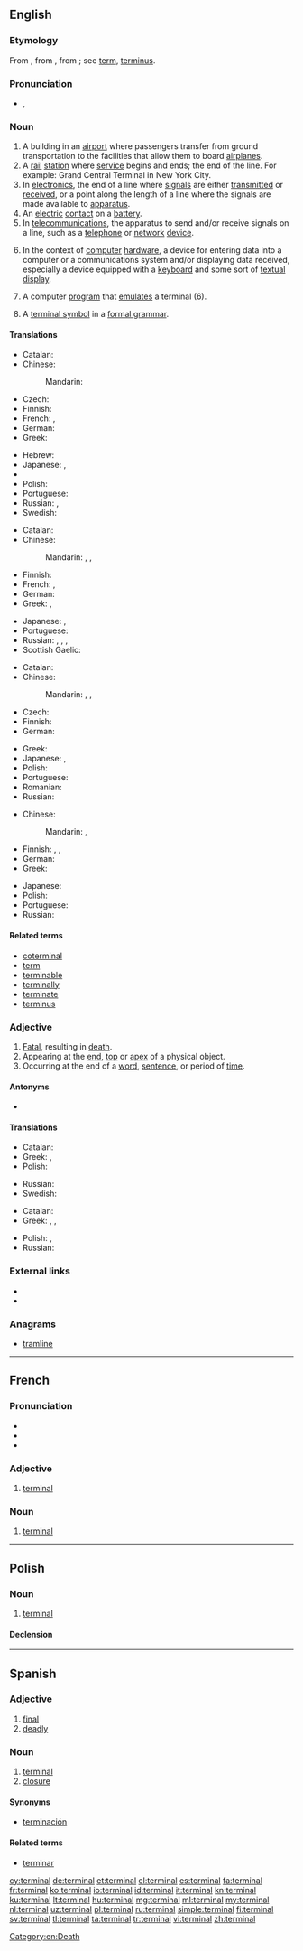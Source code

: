 ==English==
{{wikipedia|dab=terminal}}

===Etymology===
From {{etyl|fr|en}} {{term|terminal|lang=fr}}, from {{etyl|LL.|en}} {{term|terminalis||pertaining to a boundary or to the end, terminal, final}}, from {{etyl|la|en}} {{term|terminus||a bound, boundary, limit, end|lang=la}}; see [[term]], [[terminus]].

===Pronunciation===
* {{a|US}} {{IPA|/ˈtɚmɪnəl/}}, {{X-SAMPA|/"t@`mIn@l/}}

===Noun===
{{en-noun}}

# A building in an [[airport]] where passengers transfer from ground transportation to the facilities that allow them to board [[airplanes]].
# A [[rail]] [[station]] where [[service]] begins and ends; the end of the line. For example: Grand Central Terminal in New York City.
# In [[electronics]], the end of a line where [[signal]]s are either [[transmit]]ted or [[receive]]d, or a point along the length of a line where the signals are made available to [[apparatus]].
# An [[electric]] [[contact]] on a [[battery]].
# In [[telecommunications]], the apparatus to send and/or receive signals on a line, such as a [[telephone]] or [[network]] [[device]].
# {{context|computing|lang=en}} In the context of [[computer]] [[hardware]], a device for entering data into a computer or a communications system and/or displaying data received, especially a device equipped with a [[keyboard]] and some sort of [[textual]] [[display]].
# {{context|computing|lang=en}} A computer [[program]] that [[emulate]]s a terminal (6).
# {{context|computing theory|lang=en}} A [[terminal symbol]] in a [[formal grammar]].

====Translations====
{{trans-top|airport building}}
* Catalan: {{t|ca|terminal}}
* Chinese:
*: Mandarin: {{t|cmn|航站|tr=hángzhàn|sc=Hani}}
* Czech: {{t-|cs|terminál|m}}
* Finnish: {{t+|fi|terminaali}}
* French: {{t+|fr|terminal|m}}, {{t+|fr|aérogare|f}}
* German: {{t-|de|Terminal|m|n}}
* Greek: {{t-|el|τερματικός σταθμός|m|tr=termatikós stathmós}}
{{trans-mid}}
* Hebrew: {{t-|he|בית נתיבות|tr=beit niteevot}}
* Japanese: {{t+|ja|ターミナル|tr=tāminaru|sc=Jpan}}, {{t-|ja|エアターミナル|tr=eatāminaru|sc=Jpan}}
* {{trreq|no}}
* Polish: {{t+|pl|terminal|m}}
* Portuguese: {{t-|pt|terminal|m}}
* Russian: {{t+|ru|аэровокзал|m|tr=aerovokzál}}, {{t+|ru|терминал|m|tr=terminál}}
* Swedish: {{t+|sv|terminal|c}}
{{trans-bottom}}

{{trans-top|railway station}}
* Catalan: {{t|ca|terminal}}
* Chinese:
*: Mandarin: {{t|cmn|總站|sc=Hani}}, {{t|cmn|总站|tr=zǒngzhàn|sc=Hani}}, {{t|cmn|站|tr=zhàn|sc=Hani}}
* Finnish: {{t|fi|pääteasema}}
* French: {{t+|fr|gare|f}}, {{t+|fr|station|f}}
* German: {{t+|de|Bahnhof|m}}
* Greek: {{t+|el|σταθμός|m|tr=stathmós|sc=Grek}}, {{t-|el|σιδηροδρομικός σταθμός|m|tr=sidiromdromikós stathmós|sc=Grek}}
{{trans-mid}}
* Japanese: {{t+|ja|駅|tr=えき, eki|sc=Jpan}}, {{t-|ja|終着駅|tr=しゅうちゃくえき, shūchakueki|sc=Jpan}}
* Portuguese: {{t-|pt|terminal|m}}
* Russian: {{t+|ru|вокзал|m|tr=vokzál|sc=Cyrl}}, {{t+|ru|терминал|m|tr=terminál|sc=Cyrl}}, {{t+|ru|станция|f|tr=stáncija|sc=Cyrl}}, {{t-|ru|конечная станция|f|tr=konéčnaja stáncija|sc=Cyrl}}
* Scottish Gaelic: {{t-|gd|ceann-rèile|m}}
{{trans-bottom}}

{{trans-top|device for entering data into a computer}}
* Catalan: {{t|ca|terminal}}
* Chinese:
*: Mandarin: {{t|cmn|終端機|sc=Hani}}, {{t|cmn|终端机|tr=zhōngduānjī|sc=Hani}}, {{t|cmn|末端|tr=mòduān|sc=Hani}}
* Czech: {{t-|cs|terminál|m}}
* Finnish: {{t|fi|pääte}}
* German: {{t-|de|Terminal|m|n}}
{{trans-mid}}
* Greek: {{t+|el|τερματικό|n|tr=termatikó}}
* Japanese: {{t-|ja|端末|tr=たんまつ, tanmatsu|sc=Jpan}}, {{t+|ja|ターミナル|tr=tāminaru|sc=Jpan}}
* Polish: {{t+|pl|terminal|m}}
* Portuguese: {{t-|pt|terminal|m}}
* Romanian: {{t-|ro|terminal|n}}
* Russian: {{t+|ru|терминал|m|tr=terminál}}
{{trans-bottom}}

{{trans-top|computer program that emulates a terminal}}
* Chinese:
*: Mandarin: {{t|cmn|終端|sc=Hani}}, {{t|cmn|终端|tr=zhōngduān|sc=Hani}}
* Finnish: {{t+|fi|terminaali}}, {{t-|fi|terminaaliemulaattori}}, {{t-|fi|pääte-emulaattori}}
* German: {{t-|de|Terminal|m|n}}
* Greek: {{t+|el|τερματικό|n|tr=termatikó}}
{{trans-mid}}
* Japanese: {{t+|ja|ターミナル|tr=tāminaru|sc=Jpan}}
* Polish: {{t+|pl|terminal|m}}
* Portuguese: {{t-|pt|terminal|m}}
* Russian: {{t+|ru|терминал|m|tr=terminál}}
{{trans-bottom}}

====Related terms====
* [[coterminal]]
* [[term]]
* [[terminable]]
* [[terminally]]
* [[terminate]]
* [[terminus]]

===Adjective===
{{en-adj|-}}

# [[fatal|Fatal]], resulting in [[death]].
# Appearing at the [[end]], [[top]] or [[apex]] of a physical object.
# Occurring at the end of a [[word]], [[sentence]], or period of [[time]].

====Antonyms====
* {{l|en|non-terminal}}

====Translations====
{{trans-top|fatal, resulting in death}}
* Catalan: {{t|ca|terminal}}
* Greek: {{t-|el|καταληκτική ασθένεια|f|tr=kataliktikí asthéneia}}, {{t-|el|μοιραία ασθένεια|f|tr=moiraía asthéneia}}
* Polish: {{t+|pl|śmiertelny|m}}
{{trans-mid}}
* Russian: {{t+|ru|смертельный|tr=smertélʹnyj|sc=Cyrl}}
* Swedish: {{t-|sv|dödlig}}
{{trans-bottom}}

{{trans-top|appearing at the end}}
* Catalan: {{t|ca|terminal}}
* Greek: {{t+|el|τελικός|m|tr=telikós}}, {{t+|el|ληκτικός|m|tr=liktikós}}, {{t+|el|έσχατος|m|tr=éschatos|sc=Grek}}
{{trans-mid}}
* Polish: {{t|pl|końcowy|m}}, {{t|pl|graniczny|m}}
* Russian: {{t+|ru|конечный|tr=konéčnyj|sc=Cyrl}}
{{trans-bottom}}

===External links===
* {{R:Webster 1913}}
* {{R:Century 1911}}

===Anagrams===
* [[tramline#English|tramline]]

[[Category:en:Death]]

----

==French==

===Pronunciation===
* {{IPA|/tɛʁ.mi.nal/|lang=fr}}
* {{audio|Fr-Paris--terminal.ogg|Audio (Paris)}}
* {{homophones|terminale|terminales|lang=fr}}

===Adjective===
{{fr-adj-al|termin}}

# [[#English|terminal]]

===Noun===
{{fr-noun|m|pl=terminaux}}

# [[#English|terminal]]

----

==Polish==

===Noun===
{{head|pl|noun|g=m}}

# [[#English|terminal]]

====Declension====
{{pl-decl-noun
|terminal|terminale
|terminalu <br />(terminala)|terminali<br />/terminalów
|terminalowi|terminalom
|terminal|terminale
|terminalem|terminalami
|terminalu|terminalach
|terminalu|terminale
}}

----

==Spanish==

===Adjective===
{{es-adj|pl=terminales}}

# [[final]]
# [[deadly]]

===Noun===
{{es-noun|m|es}}

# [[terminal#English|terminal]]
# [[closure]]

====Synonyms====
* {{sense|closure}} [[terminación]]

====Related terms====
* [[terminar]]

[[cy:terminal]]
[[de:terminal]]
[[et:terminal]]
[[el:terminal]]
[[es:terminal]]
[[fa:terminal]]
[[fr:terminal]]
[[ko:terminal]]
[[io:terminal]]
[[id:terminal]]
[[it:terminal]]
[[kn:terminal]]
[[ku:terminal]]
[[lt:terminal]]
[[hu:terminal]]
[[mg:terminal]]
[[ml:terminal]]
[[my:terminal]]
[[nl:terminal]]
[[uz:terminal]]
[[pl:terminal]]
[[ru:terminal]]
[[simple:terminal]]
[[fi:terminal]]
[[sv:terminal]]
[[tl:terminal]]
[[ta:terminal]]
[[tr:terminal]]
[[vi:terminal]]
[[zh:terminal]]